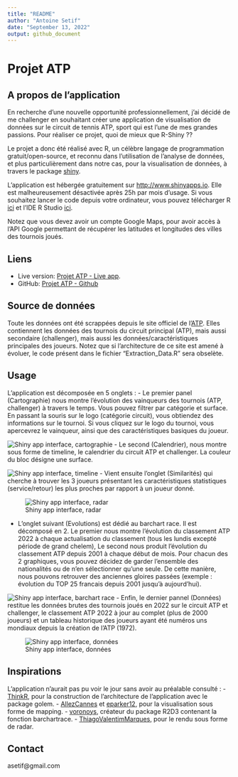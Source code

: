 ```yaml
---
title: "README"
author: "Antoine Setif"
date: "September 13, 2022"
output: github_document
---
```


# Projet ATP

## A propos de l'application
En recherche d'une nouvelle opportunité professionnellement, j'ai décidé de me challenger en souhaitant créer une application de visualisation de données sur le circuit de tennis ATP, sport qui est l'une de mes grandes passions. Pour réaliser ce projet, quoi de mieux que R-Shiny ??

Le projet a donc été réalisé avec R, un célèbre langage de programmation gratuit/open-source, et reconnu dans l'utilisation de l'analyse de données, et plus particulièrement dans notre cas, pour la visualisation de données, à travers le package [shiny](https://shiny.rstudio.com/).

L'application est hébergée gratuitement sur <http://www.shinyapps.io>. Elle est malheureusement désactivée après 25h par mois d'usage.
Si vous souhaitez lancer le code depuis votre ordinateur, vous pouvez télécharger R [ici](https://cran.r-project.org/) et l'IDE R Studio [ici](https://www.rstudio.com/products/rstudio/download/#download).

Notez que vous devez avoir un compte Google Maps, pour avoir accès à l'API Google permettant de récupérer les latitudes et longitudes des villes des tournois joués.

## Liens
- Live version: [Projet ATP - Live app](https://antoinesetif.shinyapps.io/projet_tennis/).
- GitHub: [Projet ATP - Github](https://github.com/Twan76/Projet_ATP)

## Source de données
Toute les données ont été scrappées depuis le site officiel de l'[ATP](atptour.com). Elles contiennent les données des tournois du circuit principal (ATP), mais aussi secondaire (challenger), mais aussi les données/caractéristiques principales des joueurs.
Notez que si l'architecture de ce site est amené à évoluer, le code présent dans le fichier "Extraction_Data.R" sera obselète.

## Usage
L'application est décomposée en 5 onglets :
- Le premier panel (Cartographie) nous montre l'évolution des vainqueurs des tournois (ATP, challenger) à travers le temps. Vous pouvez filtrer par catégorie et surface. En passant la souris sur le logo (catégorie circuit), vous obtiendez des informations sur le tournoi. Si vous cliquez sur le logo du tournoi, vous apercevrez le vainqueur, ainsi que des caractéristiques basiques du joueur.

![Shiny app interface, cartographie](inst/app/www/images/cartographie.png)
- Le second (Calendrier), nous montre sous forme de timeline, le calendrier du circuit ATP et challenger. La couleur du bloc désigne une surface.

![Shiny app interface, timeline](inst/app/www/images/timeline.png)
- Vient ensuite l'onglet (Similarités) qui cherche à trouver les 3 joueurs présentant les caractéristiques statistiques (service/retour) les plus proches par rapport à un joueur donné.

![Shiny app interface, radar](inst/app/www/images/radar.png)

- L'onglet suivant (Evolutions) est dédié au barchart race. Il est décomposé en 2.
Le premier nous montre l'évolution du classement ATP 2022 à chaque actualisation du classement (tous les lundis excepté période de grand chelem), Le second nous produit l'évolution du classement ATP depuis 2001 à chaque début de mois. Pour chacun des 2 graphiques, vous pouvez décidez de garder l'ensemble des nationalités ou de n'en sélectionner qu'une seule. De cette manière, nous pouvons retrouver des anciennes gloires passées (exemple : évolution du TOP 25 francais depuis 2001 jusqu'à aujourd'hui).

![Shiny app interface, barchart race](inst/app/www/images/barchart_race.png)
- Enfin, le dernier pannel (Données) restitue les données brutes des tournois joués en 2022 sur le circuit ATP et challenger, le classement ATP 2022 à jour au complet (plus de 2000 joueurs) et un tableau historique des joueurs ayant été numéros uns mondiaux depuis la création de l'ATP (1972).

![Shiny app interface, données](inst/app/www/images/tableaux.png)


## Inspirations
L'application n'aurait pas pu voir le jour sans avoir au préalable consulté :
- [ThinkR](https://github.com/ThinkR-open/golem), pour la construction de l'architecture de l'application avec le package golem.
- [AllezCannes](https://github.com/AllezCannes/WorldCupSquads) et [eparker12](https://github.com/eparker12/nCoV_tracker), pour la visualisation sous forme de mapping.
- [voronoys](https://github.com/voronoys/barchartraceR2D3), créateur du package R2D3 contenant la fonction barchartrace.
- [ThiagoValentimMarques](https://github.com/ThiagoValentimMarques/The-ten-most-similar-players-Pro-Evolution-Soccer-2019), pour le rendu sous forme de radar.

## Contact
asetif@gmail.com




